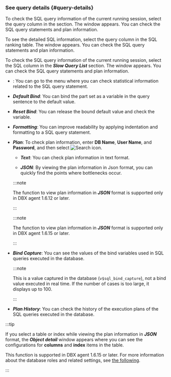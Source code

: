 ### See query details {#query-details}

<InDoc pages="instance-monitoring,multi-instance-monitoring">

To check the SQL query information of the current running session, select the <span class="uitext">query</span> column in the <Cmdname sid="active_sessions" className="uitext" /> section. The <Cmdname sid="TTL06224" className="uitext" /> window appears. You can check the SQL query statements and plan information.

</InDoc>

<InDoc pages="analysis-compare-top-sql">

To see the detailed SQL information, select the <span class="uitext">query</span> column in the SQL ranking table. The <Cmdname sid="TTL06224" className="uitext" /> window appears. You can check the SQL query statements and plan information.

</InDoc>

<InDoc pages="slow-query">

To check the SQL query information of the current running session, select the <span class="uitext">SQL</span> column in the **_Slow Query List_** section. The <Cmdname sid="TTL06224" className="uitext" /> window appears. You can check the SQL query statements and plan information.

</InDoc>

<InDoc product="oracle-pro"><ImgLang img="db-sql-details-oracle-pro.png" desc="SQL details" /></InDoc>

<InDoc product="postgresql,mysql"><ImgLang img="db-sql-details-postgresql.png" desc="SQL details" /></InDoc>

<Xclude product="postgresql,mysql,oracle-pro"><ImgLang img="db-sql-details-common.png" desc="SQL details" /></Xclude>

- <Cmdname sid="BTN06225" className="uitext" />: You can go to the <Cmdname sid="statistics_sql" className="uitext" /> menu where you can check statistical information related to the SQL query statement.

- **_Default Bind_**: You can bind the part set as a variable in the query sentence to the default value.

- **_Reset Bind_**: You can release the bound default value and check the variable.

- **_Formatting_**: You can improve readability by applying indentation and formatting to a SQL query statement.

- **_Plan_**: To check plan information, enter **DB Name**, **User Name**, and **Password**, and then select ![Search icon](/img/ico-btn-search.png).

  <InDoc product='postgresql,mysql'>

  - **_Text_**: You can check plan information in text format.

  - **_JSON_**: By viewing the plan information in Json format, you can quickly find the points where bottlenecks occur.

  </InDoc>

  <InDoc product='postgresql'>

  :::note

  The function to view plan information in **_JSON_** format is supported only in DBX agent 1.6.12 or later.

  :::

  </InDoc>

  <InDoc product='mysql'>

  :::note

  The function to view plan information in **_JSON_** format is supported only in DBX agent 1.6.15 or later.

  :::

  </InDoc>

<InDoc product='oracle-pro'>

- **_Bind Capture_**: You can see the values ​​of the bind variables used in SQL queries executed in the database.

  :::note

  This is a value captured in the database (`v$sql_bind_capture`), not a bind value executed in real time. If the number of cases is too large, it displays up to 100.

  :::

- **_Plan History_**: You can check the history of the execution plans of the SQL queries executed in the database.

</InDoc>

<InDoc product='postgresql,mysql'>

:::tip

If you select a table or index while viewing the plan information in **_JSON_** format, the **_Object detail_** window appears where you can see the configurations for **columns** and **index** items in the table.

<ImgLang img='db-sql-objectdetail-pg.png' desc='Object detail' />

This function is supported in DBX agent 1.6.15 or later. For more information about the database roles and related settings, see [the following](install-agent#uid).

:::

</InDoc>
